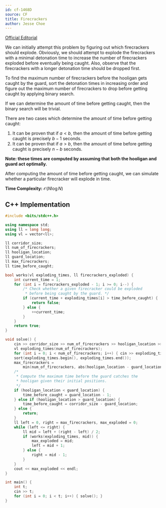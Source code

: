 ```yaml
---
id: cf-1468D
source: CF
title: Firecrackers
author: Jesse Choe
---
```


[Official Editorial](https://codeforces.com/blog/entry/85951)

We can initially attempt this problem by figuring out which firecrackers should explode. Obviously, we should attempt to explode the firecrackers with a minimal
detonation time to increase the number of firecrackers exploded before eventually being caught. Also, observe that the firecrackers with a longer detonation
time should be dropped first.

To find the maximum number of firecrackers before the hooligan gets caught by the guard, sort the detonation times in increasing order and figure out the
maximum number of firecrackers to drop before getting caught by applying binary search.

If we can determine the amount of time before getting caught, then the binary search will be trivial.

There are two cases which determine the amount of time before getting caught:

1. It can be proven that if $a < b$, then the amount of time before getting caught is precisely $b - 1$ seconds.
2. It can be proven that if $a > b$, then the amount of time before getting caught is precisely $n - b$ seconds.

**Note: these times are computed by assuming that both the hooligan and guard act optimally.**

After computing the amount of time before getting caught, we can simulate whether a particular firecracker will explode in time.

**Time Complexity:** $\mathcal{O}(N\log N)$

<LanguageSection>

<CPPSection>

## C++ Implementation

```cpp
#include <bits/stdc++.h>

using namespace std;
using ll = long long;
using vl = vector<ll>;

ll corridor_size;
ll num_of_firecrackers;
ll hooligan_location;
ll guard_location;
ll max_firecrackers;
ll time_before_caught;

bool works(vl exploding_times, ll firecrackers_exploded) {
	int current_time = 1;
	for (int i = firecrackers_exploded - 1; i >= 0; i--) {
		/* Check whether a given firecracker could be exploded
		 * before being caught by the guard. */
		if (current_time + exploding_times[i] > time_before_caught) {
			return false;
		} else {
			++current_time;
		}
	}
	return true;
}

void solve() {
	cin >> corridor_size >> num_of_firecrackers >> hooligan_location >> guard_location;
	vl exploding_times(num_of_firecrackers);
	for (int i = 0; i < num_of_firecrackers; i++) { cin >> exploding_times[i]; }
	sort(exploding_times.begin(), exploding_times.end());
	max_firecrackers =
	    min(num_of_firecrackers, abs(hooligan_location - guard_location) - 1);
	/*
	 * Compute the maximum time before the guard catches the
	 * hooligan given their initial positions.
	 */
	if (hooligan_location < guard_location) {
		time_before_caught = guard_location - 1;
	} else if (hooligan_location > guard_location) {
		time_before_caught = corridor_size - guard_location;
	} else {
		return;
	}
	ll left = 0, right = max_firecrackers, max_exploded = 0;
	while (left <= right) {
		ll mid = left + (right - left) / 2;
		if (works(exploding_times, mid)) {
			max_exploded = mid;
			left = mid + 1;
		} else {
			right = mid - 1;
		}
	}
	cout << max_exploded << endl;
}

int main() {
	int t;
	cin >> t;
	for (int i = 0; i < t; i++) { solve(); }
}
```

</CPPSection>

</LanguageSection>
